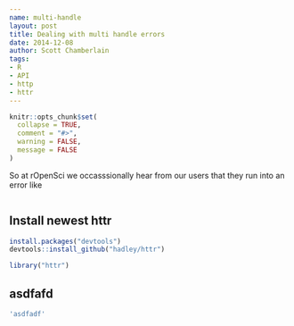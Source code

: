 ```yaml
---
name: multi-handle
layout: post
title: Dealing with multi handle errors
date: 2014-12-08
author: Scott Chamberlain
tags:
- R
- API
- http
- httr
---
```


```r
knitr::opts_chunk$set(
  collapse = TRUE,
  comment = "#>",
  warning = FALSE,
  message = FALSE
)
```

So at rOpenSci we occasssionally hear from our users that they run into an error like

```r

```

## Install newest httr

```r
install.packages("devtools")
devtools::install_github("hadley/httr")
```

```r
library("httr")
```

## asdfafd

```r
'asdfadf'
```


